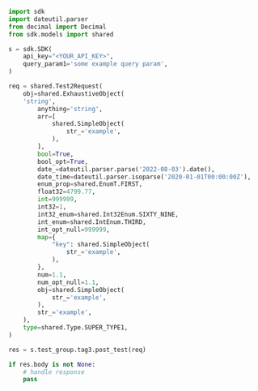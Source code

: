 ```python PostTest.py
import sdk
import dateutil.parser
from decimal import Decimal
from sdk.models import shared

s = sdk.SDK(
    api_key="<YOUR_API_KEY>",
    query_param1='some example query param',
)

req = shared.Test2Request(
    obj=shared.ExhaustiveObject(
    'string',
        anything='string',
        arr=[
            shared.SimpleObject(
                str_='example',
            ),
        ],
        bool=True,
        bool_opt=True,
        date_=dateutil.parser.parse('2022-08-03').date(),
        date_time=dateutil.parser.isoparse('2020-01-01T00:00:00Z'),
        enum_prop=shared.EnumT.FIRST,
        float32=4799.77,
        int=999999,
        int32=1,
        int32_enum=shared.Int32Enum.SIXTY_NINE,
        int_enum=shared.IntEnum.THIRD,
        int_opt_null=999999,
        map={
            "key": shared.SimpleObject(
                str_='example',
            ),
        },
        num=1.1,
        num_opt_null=1.1,
        obj=shared.SimpleObject(
            str_='example',
        ),
        str_='example',
    ),
    type=shared.Type.SUPER_TYPE1,
)

res = s.test_group.tag3.post_test(req)

if res.body is not None:
    # handle response
    pass
```
